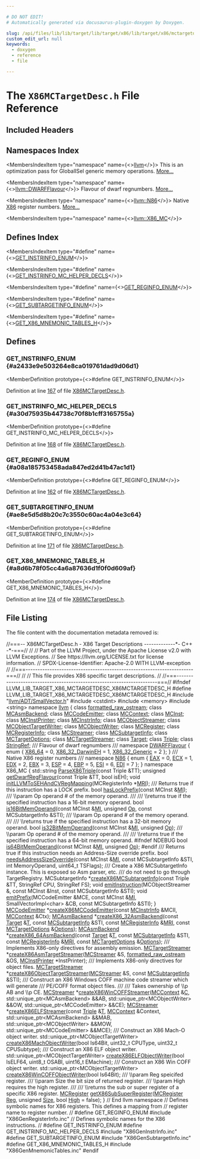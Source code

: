 ```yaml
---

# DO NOT EDIT!
# Automatically generated via docusaurus-plugin-doxygen by Doxygen.

slug: /api/files/lib/lib/target/lib/target/x86/lib/target/x86/mctargetdesc/x86mctargetdesc-h
custom_edit_url: null
keywords:
  - doxygen
  - reference
  - file

---
```





# The `X86MCTargetDesc.h` File Reference

<DoxygenPage pluginConfig={pluginConfig}>



## Included Headers

<IncludesList>
<IncludesListItem
  filePath="llvm/ADT/SmallVector.h"
  permalink="/docs/api/files/include/include/llvm/include/llvm/adt/smallvector-h"
  isLocal="true" />
<IncludesListItem
  filePath="cstdint"
  permalink=""
  isLocal="false" />
<IncludesListItem
  filePath="memory"
  permalink=""
  isLocal="false" />
<IncludesListItem
  filePath="string"
  permalink=""
  isLocal="false" />
<IncludesListItem
  filePath="X86GenRegisterInfo.inc"
  permalink=""
  isLocal="true" />
<IncludesListItem
  filePath="X86GenInstrInfo.inc"
  permalink=""
  isLocal="true" />
<IncludesListItem
  filePath="X86GenSubtargetInfo.inc"
  permalink=""
  isLocal="true" />
<IncludesListItem
  filePath="X86GenMnemonicTables.inc"
  permalink=""
  isLocal="true" />
</IncludesList>

## Namespaces Index

<MembersIndex>

<MembersIndexItem
  type="namespace"
  name={<><a href="/docs/api/namespaces/llvm">llvm</a></>}>
This is an optimization pass for GlobalISel generic memory operations. <a href="/docs/api/namespaces/llvm/#details">More...</a>
</MembersIndexItem>

<MembersIndexItem
  type="namespace"
  name={<><a href="/docs/api/namespaces/llvm/dwarfflavour">llvm::DWARFFlavour</a></>}>
Flavour of dwarf regnumbers. <a href="/docs/api/namespaces/llvm/dwarfflavour/#details">More...</a>
</MembersIndexItem>

<MembersIndexItem
  type="namespace"
  name={<><a href="/docs/api/namespaces/llvm/n86">llvm::N86</a></>}>
Native <a href="/docs/api/namespaces/llvm/x86">X86</a> register numbers. <a href="/docs/api/namespaces/llvm/n86/#details">More...</a>
</MembersIndexItem>

<MembersIndexItem
  type="namespace"
  name={<><a href="/docs/api/namespaces/llvm/x86-mc">llvm::X86_MC</a></>}>
</MembersIndexItem>

</MembersIndex>

## Defines Index

<MembersIndex>

<MembersIndexItem
  type="#define"
  name={<><a href="#a2433e9e503264e8ca019761dad9d06d1">GET&#95;INSTRINFO&#95;ENUM</a></>}>
</MembersIndexItem>

<MembersIndexItem
  type="#define"
  name={<><a href="#a30d75935b44738c70f8b1cff3165755a">GET&#95;INSTRINFO&#95;MC&#95;HELPER&#95;DECLS</a></>}>
</MembersIndexItem>

<MembersIndexItem
  type="#define"
  name={<><a href="#a08a185753458ada847ed2d41b47ac1d1">GET&#95;REGINFO&#95;ENUM</a></>}>
</MembersIndexItem>

<MembersIndexItem
  type="#define"
  name={<><a href="#ae8e5d5d8b20c7c3550c60ac4a04e3c64">GET&#95;SUBTARGETINFO&#95;ENUM</a></>}>
</MembersIndexItem>

<MembersIndexItem
  type="#define"
  name={<><a href="#a8d6b78f05cc4a6a87636d1f0f0d609af">GET&#95;X86&#95;MNEMONIC&#95;TABLES&#95;H</a></>}>
</MembersIndexItem>

</MembersIndex>


<SectionDefinition>

## Defines

### GET&#95;INSTRINFO&#95;ENUM {#a2433e9e503264e8ca019761dad9d06d1}

<MemberDefinition
  prototype={<>#define GET&#95;INSTRINFO&#95;ENUM</>}>

Definition at line <a href="#l00167">167</a> of file <a href="/docs/api/files/lib/lib/target/lib/target/x86/lib/target/x86/mctargetdesc/x86mctargetdesc-h">X86MCTargetDesc.h</a>.
</MemberDefinition>

### GET&#95;INSTRINFO&#95;MC&#95;HELPER&#95;DECLS {#a30d75935b44738c70f8b1cff3165755a}

<MemberDefinition
  prototype={<>#define GET&#95;INSTRINFO&#95;MC&#95;HELPER&#95;DECLS</>}>

Definition at line <a href="#l00168">168</a> of file <a href="/docs/api/files/lib/lib/target/lib/target/x86/lib/target/x86/mctargetdesc/x86mctargetdesc-h">X86MCTargetDesc.h</a>.
</MemberDefinition>

### GET&#95;REGINFO&#95;ENUM {#a08a185753458ada847ed2d41b47ac1d1}

<MemberDefinition
  prototype={<>#define GET&#95;REGINFO&#95;ENUM</>}>

Definition at line <a href="#l00162">162</a> of file <a href="/docs/api/files/lib/lib/target/lib/target/x86/lib/target/x86/mctargetdesc/x86mctargetdesc-h">X86MCTargetDesc.h</a>.
</MemberDefinition>

### GET&#95;SUBTARGETINFO&#95;ENUM {#ae8e5d5d8b20c7c3550c60ac4a04e3c64}

<MemberDefinition
  prototype={<>#define GET&#95;SUBTARGETINFO&#95;ENUM</>}>

Definition at line <a href="#l00171">171</a> of file <a href="/docs/api/files/lib/lib/target/lib/target/x86/lib/target/x86/mctargetdesc/x86mctargetdesc-h">X86MCTargetDesc.h</a>.
</MemberDefinition>

### GET&#95;X86&#95;MNEMONIC&#95;TABLES&#95;H {#a8d6b78f05cc4a6a87636d1f0f0d609af}

<MemberDefinition
  prototype={<>#define GET&#95;X86&#95;MNEMONIC&#95;TABLES&#95;H</>}>

Definition at line <a href="#l00174">174</a> of file <a href="/docs/api/files/lib/lib/target/lib/target/x86/lib/target/x86/mctargetdesc/x86mctargetdesc-h">X86MCTargetDesc.h</a>.
</MemberDefinition>

</SectionDefinition>

## File Listing

The file content with the documentation metadata removed is:

<ProgramListing>

<Link id="l00001" /><CodeLine lineNumber="1"><Highlight kind="comment">//===-- X86MCTargetDesc.h - X86 Target Descriptions -------------&#42;- C++ -&#42;-===//</Highlight><Highlight kind="normal"></Highlight></CodeLine>
<Link id="l00002" /><CodeLine lineNumber="2"><Highlight kind="normal"></Highlight><Highlight kind="comment">//</Highlight><Highlight kind="normal"></Highlight></CodeLine>
<Link id="l00003" /><CodeLine lineNumber="3"><Highlight kind="normal"></Highlight><Highlight kind="comment">// Part of the LLVM Project, under the Apache License v2.0 with LLVM Exceptions.</Highlight><Highlight kind="normal"></Highlight></CodeLine>
<Link id="l00004" /><CodeLine lineNumber="4"><Highlight kind="normal"></Highlight><Highlight kind="comment">// See https://llvm.org/LICENSE.txt for license information.</Highlight><Highlight kind="normal"></Highlight></CodeLine>
<Link id="l00005" /><CodeLine lineNumber="5"><Highlight kind="normal"></Highlight><Highlight kind="comment">// SPDX-License-Identifier: Apache-2.0 WITH LLVM-exception</Highlight><Highlight kind="normal"></Highlight></CodeLine>
<Link id="l00006" /><CodeLine lineNumber="6"><Highlight kind="normal"></Highlight><Highlight kind="comment">//</Highlight><Highlight kind="normal"></Highlight></CodeLine>
<Link id="l00007" /><CodeLine lineNumber="7"><Highlight kind="normal"></Highlight><Highlight kind="comment">//===----------------------------------------------------------------------===//</Highlight><Highlight kind="normal"></Highlight></CodeLine>
<Link id="l00008" /><CodeLine lineNumber="8"><Highlight kind="normal"></Highlight><Highlight kind="comment">//</Highlight><Highlight kind="normal"></Highlight></CodeLine>
<Link id="l00009" /><CodeLine lineNumber="9"><Highlight kind="normal"></Highlight><Highlight kind="comment">// This file provides X86 specific target descriptions.</Highlight><Highlight kind="normal"></Highlight></CodeLine>
<Link id="l00010" /><CodeLine lineNumber="10"><Highlight kind="normal"></Highlight><Highlight kind="comment">//</Highlight><Highlight kind="normal"></Highlight></CodeLine>
<Link id="l00011" /><CodeLine lineNumber="11"><Highlight kind="normal"></Highlight><Highlight kind="comment">//===----------------------------------------------------------------------===//</Highlight><Highlight kind="normal"></Highlight></CodeLine>
<Link id="l00012" /><CodeLine lineNumber="12"><Highlight kind="normal"></Highlight></CodeLine>
<Link id="l00013" /><CodeLine lineNumber="13"><Highlight kind="normal"></Highlight><Highlight kind="preprocessor">#ifndef LLVM&#95;LIB&#95;TARGET&#95;X86&#95;MCTARGETDESC&#95;X86MCTARGETDESC&#95;H</Highlight><Highlight kind="normal"></Highlight></CodeLine>
<Link id="l00014" /><CodeLine lineNumber="14"><Highlight kind="normal"></Highlight><Highlight kind="preprocessor">#define LLVM&#95;LIB&#95;TARGET&#95;X86&#95;MCTARGETDESC&#95;X86MCTARGETDESC&#95;H</Highlight><Highlight kind="normal"></Highlight></CodeLine>
<Link id="l00015" /><CodeLine lineNumber="15"><Highlight kind="normal"></Highlight></CodeLine>
<Link id="l00016" /><CodeLine lineNumber="16"><Highlight kind="normal"></Highlight><Highlight kind="preprocessor">#include &quot;<a href="/docs/api/files/include/include/llvm/include/llvm/adt/smallvector-h">llvm/ADT/SmallVector.h</a>&quot;</Highlight><Highlight kind="normal"></Highlight></CodeLine>
<Link id="l00017" /><CodeLine lineNumber="17"><Highlight kind="normal"></Highlight><Highlight kind="preprocessor">#include &lt;cstdint&gt;</Highlight><Highlight kind="normal"></Highlight></CodeLine>
<Link id="l00018" /><CodeLine lineNumber="18"><Highlight kind="normal"></Highlight><Highlight kind="preprocessor">#include &lt;memory&gt;</Highlight><Highlight kind="normal"></Highlight></CodeLine>
<Link id="l00019" /><CodeLine lineNumber="19"><Highlight kind="normal"></Highlight><Highlight kind="preprocessor">#include &lt;string&gt;</Highlight><Highlight kind="normal"></Highlight></CodeLine>
<Link id="l00020" /><CodeLine lineNumber="20"><Highlight kind="normal"></Highlight></CodeLine>
<Link id="l00021" /><CodeLine lineNumber="21"><Highlight kind="normal"></Highlight><Highlight kind="keyword">namespace </Highlight><Highlight kind="normal"><a href="/docs/api/namespaces/llvm">llvm</a> &#123;</Highlight></CodeLine>
<Link id="l00022" /><CodeLine lineNumber="22"><Highlight kind="normal"></Highlight><Highlight kind="keyword">class </Highlight><Highlight kind="normal"><a href="/docs/api/classes/llvm/formatted-raw-ostream">formatted&#95;raw&#95;ostream</a>;</Highlight></CodeLine>
<Link id="l00023" /><CodeLine lineNumber="23"><Highlight kind="normal"></Highlight><Highlight kind="keyword">class </Highlight><Highlight kind="normal"><a href="/docs/api/classes/llvm/mcasmbackend">MCAsmBackend</a>;</Highlight></CodeLine>
<Link id="l00024" /><CodeLine lineNumber="24"><Highlight kind="normal"></Highlight><Highlight kind="keyword">class </Highlight><Highlight kind="normal"><a href="/docs/api/classes/llvm/mccodeemitter">MCCodeEmitter</a>;</Highlight></CodeLine>
<Link id="l00025" /><CodeLine lineNumber="25"><Highlight kind="normal"></Highlight><Highlight kind="keyword">class </Highlight><Highlight kind="normal"><a href="/docs/api/classes/llvm/mccontext">MCContext</a>;</Highlight></CodeLine>
<Link id="l00026" /><CodeLine lineNumber="26"><Highlight kind="normal"></Highlight><Highlight kind="keyword">class </Highlight><Highlight kind="normal"><a href="/docs/api/classes/llvm/mcinst">MCInst</a>;</Highlight></CodeLine>
<Link id="l00027" /><CodeLine lineNumber="27"><Highlight kind="normal"></Highlight><Highlight kind="keyword">class </Highlight><Highlight kind="normal"><a href="/docs/api/classes/llvm/mcinstprinter">MCInstPrinter</a>;</Highlight></CodeLine>
<Link id="l00028" /><CodeLine lineNumber="28"><Highlight kind="normal"></Highlight><Highlight kind="keyword">class </Highlight><Highlight kind="normal"><a href="/docs/api/classes/llvm/mcinstrinfo">MCInstrInfo</a>;</Highlight></CodeLine>
<Link id="l00029" /><CodeLine lineNumber="29"><Highlight kind="normal"></Highlight><Highlight kind="keyword">class </Highlight><Highlight kind="normal"><a href="/docs/api/classes/llvm/mcobjectstreamer">MCObjectStreamer</a>;</Highlight></CodeLine>
<Link id="l00030" /><CodeLine lineNumber="30"><Highlight kind="normal"></Highlight><Highlight kind="keyword">class </Highlight><Highlight kind="normal"><a href="/docs/api/classes/llvm/mcobjecttargetwriter">MCObjectTargetWriter</a>;</Highlight></CodeLine>
<Link id="l00031" /><CodeLine lineNumber="31"><Highlight kind="normal"></Highlight><Highlight kind="keyword">class </Highlight><Highlight kind="normal"><a href="/docs/api/classes/llvm/mcobjectwriter">MCObjectWriter</a>;</Highlight></CodeLine>
<Link id="l00032" /><CodeLine lineNumber="32"><Highlight kind="normal"></Highlight><Highlight kind="keyword">class </Highlight><Highlight kind="normal"><a href="/docs/api/classes/llvm/mcregister">MCRegister</a>;</Highlight></CodeLine>
<Link id="l00033" /><CodeLine lineNumber="33"><Highlight kind="normal"></Highlight><Highlight kind="keyword">class </Highlight><Highlight kind="normal"><a href="/docs/api/classes/llvm/mcregisterinfo">MCRegisterInfo</a>;</Highlight></CodeLine>
<Link id="l00034" /><CodeLine lineNumber="34"><Highlight kind="normal"></Highlight><Highlight kind="keyword">class </Highlight><Highlight kind="normal"><a href="/docs/api/classes/llvm/mcstreamer">MCStreamer</a>;</Highlight></CodeLine>
<Link id="l00035" /><CodeLine lineNumber="35"><Highlight kind="normal"></Highlight><Highlight kind="keyword">class </Highlight><Highlight kind="normal"><a href="/docs/api/classes/llvm/mcsubtargetinfo">MCSubtargetInfo</a>;</Highlight></CodeLine>
<Link id="l00036" /><CodeLine lineNumber="36"><Highlight kind="normal"></Highlight><Highlight kind="keyword">class </Highlight><Highlight kind="normal"><a href="/docs/api/classes/llvm/mctargetoptions">MCTargetOptions</a>;</Highlight></CodeLine>
<Link id="l00037" /><CodeLine lineNumber="37"><Highlight kind="normal"></Highlight><Highlight kind="keyword">class </Highlight><Highlight kind="normal"><a href="/docs/api/classes/llvm/mctargetstreamer">MCTargetStreamer</a>;</Highlight></CodeLine>
<Link id="l00038" /><CodeLine lineNumber="38"><Highlight kind="normal"></Highlight><Highlight kind="keyword">class </Highlight><Highlight kind="normal"><a href="/docs/api/classes/llvm/target">Target</a>;</Highlight></CodeLine>
<Link id="l00039" /><CodeLine lineNumber="39"><Highlight kind="normal"></Highlight><Highlight kind="keyword">class </Highlight><Highlight kind="normal"><a href="/docs/api/classes/llvm/triple">Triple</a>;</Highlight></CodeLine>
<Link id="l00040" /><CodeLine lineNumber="40"><Highlight kind="normal"></Highlight><Highlight kind="keyword">class </Highlight><Highlight kind="normal"><a href="/docs/api/classes/llvm/stringref">StringRef</a>;</Highlight></CodeLine>
<Link id="l00041" /><CodeLine lineNumber="41"><Highlight kind="normal"></Highlight><Highlight kind="comment"></Highlight></CodeLine>
<Link id="l00042" /><CodeLine lineNumber="42"><Highlight kind="comment">/// Flavour of dwarf regnumbers</Highlight></CodeLine>
<Link id="l00043" /><CodeLine lineNumber="43"><Highlight kind="comment">///</Highlight><Highlight kind="normal"></Highlight></CodeLine>
<Link id="l00044" /><CodeLine lineNumber="44" lineLink="/docs/api/namespaces/llvm/dwarfflavour"><Highlight kind="normal"></Highlight><Highlight kind="keyword">namespace </Highlight><Highlight kind="normal"><a href="/docs/api/namespaces/llvm/dwarfflavour">DWARFFlavour</a> &#123;</Highlight></CodeLine>
<Link id="l00045" /><CodeLine lineNumber="45"><Highlight kind="normal">  </Highlight><Highlight kind="keyword">enum</Highlight><Highlight kind="normal"> &#123;</Highlight></CodeLine>
<Link id="l00046" /><CodeLine lineNumber="46" lineLink="/docs/api/namespaces/llvm/dwarfflavour/#a5da6b6259f229bb911bc528f48959fe3a529ca38d33e9ba250143e21df7effe94"><Highlight kind="normal">    <a href="/docs/api/namespaces/llvm/dwarfflavour/#a5da6b6259f229bb911bc528f48959fe3a47a98b5535026debf4229e5cdbfbaaf1">X86&#95;64</a> = 0, <a href="/docs/api/namespaces/llvm/dwarfflavour/#a5da6b6259f229bb911bc528f48959fe3a529ca38d33e9ba250143e21df7effe94">X86&#95;32&#95;DarwinEH</a> = 1, <a href="/docs/api/namespaces/llvm/dwarfflavour/#a5da6b6259f229bb911bc528f48959fe3a62d2f8cbc59370b03dc64f223493d3f3">X86&#95;32&#95;Generic</a> = 2</Highlight></CodeLine>
<Link id="l00047" /><CodeLine lineNumber="47"><Highlight kind="normal">  &#125;;</Highlight></CodeLine>
<Link id="l00048" /><CodeLine lineNumber="48"><Highlight kind="normal">&#125;</Highlight></CodeLine>
<Link id="l00049" /><CodeLine lineNumber="49"><Highlight kind="normal"></Highlight><Highlight kind="comment"></Highlight></CodeLine>
<Link id="l00050" /><CodeLine lineNumber="50"><Highlight kind="comment">///  Native X86 register numbers</Highlight></CodeLine>
<Link id="l00051" /><CodeLine lineNumber="51"><Highlight kind="comment">///</Highlight><Highlight kind="normal"></Highlight></CodeLine>
<Link id="l00052" /><CodeLine lineNumber="52" lineLink="/docs/api/namespaces/llvm/n86"><Highlight kind="normal"></Highlight><Highlight kind="keyword">namespace </Highlight><Highlight kind="normal"><a href="/docs/api/namespaces/llvm/n86">N86</a> &#123;</Highlight></CodeLine>
<Link id="l00053" /><CodeLine lineNumber="53"><Highlight kind="normal">  </Highlight><Highlight kind="keyword">enum</Highlight><Highlight kind="normal"> &#123;</Highlight></CodeLine>
<Link id="l00054" /><CodeLine lineNumber="54" lineLink="/docs/api/namespaces/llvm/n86/#a439ba30f72ab4af827a8f6b532b4c936a488c3a2a57ed8f23f0c48d8b40348af0"><Highlight kind="normal">    <a href="/docs/api/namespaces/llvm/n86/#a439ba30f72ab4af827a8f6b532b4c936a488c3a2a57ed8f23f0c48d8b40348af0">EAX</a> = 0, <a href="/docs/api/namespaces/llvm/n86/#a439ba30f72ab4af827a8f6b532b4c936a667b758702693d9dfb46e55025fc559d">ECX</a> = 1, <a href="/docs/api/namespaces/llvm/n86/#a439ba30f72ab4af827a8f6b532b4c936af870f9ec8a932e6d114847c22e7e9121">EDX</a> = 2, <a href="/docs/api/namespaces/llvm/n86/#a439ba30f72ab4af827a8f6b532b4c936a3037fe2787fbbc55d78cbf8ba4768dc8">EBX</a> = 3, <a href="/docs/api/namespaces/llvm/n86/#a439ba30f72ab4af827a8f6b532b4c936a303dfe7256beaf60eaaa93d1c418965b">ESP</a> = 4, <a href="/docs/api/namespaces/llvm/n86/#a439ba30f72ab4af827a8f6b532b4c936a85b6ab9236a61c8ddb3dd0928a8795c6">EBP</a> = 5, <a href="/docs/api/namespaces/llvm/n86/#a439ba30f72ab4af827a8f6b532b4c936a284bf8e8d0ea2e707e824d67dc5c398f">ESI</a> = 6, <a href="/docs/api/namespaces/llvm/n86/#a439ba30f72ab4af827a8f6b532b4c936a90cd412049931c87618e68595357afb8">EDI</a> = 7</Highlight></CodeLine>
<Link id="l00055" /><CodeLine lineNumber="55"><Highlight kind="normal">  &#125;;</Highlight></CodeLine>
<Link id="l00056" /><CodeLine lineNumber="56"><Highlight kind="normal">&#125;</Highlight></CodeLine>
<Link id="l00057" /><CodeLine lineNumber="57"><Highlight kind="normal"></Highlight></CodeLine>
<Link id="l00058" /><CodeLine lineNumber="58"><Highlight kind="normal"></Highlight><Highlight kind="keyword">namespace </Highlight><Highlight kind="normal">X86&#95;MC &#123;</Highlight></CodeLine>
<Link id="l00059" /><CodeLine lineNumber="59"><Highlight kind="normal">std::string <a href="/docs/api/namespaces/llvm/x86-mc/#ac799d914344a144a68709ea5dc541439">ParseX86Triple</a>(</Highlight><Highlight kind="keyword">const</Highlight><Highlight kind="normal"> Triple &amp;TT);</Highlight></CodeLine>
<Link id="l00060" /><CodeLine lineNumber="60"><Highlight kind="normal"></Highlight></CodeLine>
<Link id="l00061" /><CodeLine lineNumber="61"><Highlight kind="normal"></Highlight><Highlight kind="keywordtype">unsigned</Highlight><Highlight kind="normal"> <a href="/docs/api/namespaces/llvm/x86-mc/#af79bf5c9f731c8f0d5f1995637adba47">getDwarfRegFlavour</a>(</Highlight><Highlight kind="keyword">const</Highlight><Highlight kind="normal"> Triple &amp;TT, </Highlight><Highlight kind="keywordtype">bool</Highlight><Highlight kind="normal"> isEH);</Highlight></CodeLine>
<Link id="l00062" /><CodeLine lineNumber="62"><Highlight kind="normal"></Highlight></CodeLine>
<Link id="l00063" /><CodeLine lineNumber="63"><Highlight kind="normal"></Highlight><Highlight kind="keywordtype">void</Highlight><Highlight kind="normal"> <a href="/docs/api/namespaces/llvm/x86-mc/#a85bf92f849a9d2d11f112747b93cb2ae">initLLVMToSEHAndCVRegMapping</a>(MCRegisterInfo &#42;<a href="/docs/api/files/lib/lib/target/lib/target/aarch64/aarch64advsimdscalarpass-cpp/#aacd2ab195054a3e6a74bfbb9d5d571c8">MRI</a>);</Highlight></CodeLine>
<Link id="l00064" /><CodeLine lineNumber="64"><Highlight kind="normal"></Highlight></CodeLine>
<Link id="l00065" /><CodeLine lineNumber="65"><Highlight kind="normal"></Highlight><Highlight kind="comment"></Highlight></CodeLine>
<Link id="l00066" /><CodeLine lineNumber="66"><Highlight kind="comment">/// Returns true if this instruction has a LOCK prefix.</Highlight><Highlight kind="normal"></Highlight></CodeLine>
<Link id="l00067" /><CodeLine lineNumber="67"><Highlight kind="normal"></Highlight><Highlight kind="keywordtype">bool</Highlight><Highlight kind="normal"> <a href="/docs/api/namespaces/llvm/x86-mc/#a5c25db35754b1e2c9df08e429b0b9a7d">hasLockPrefix</a>(</Highlight><Highlight kind="keyword">const</Highlight><Highlight kind="normal"> MCInst &amp;<a href="/docs/api/files/lib/lib/codegen/lib/codegen/globalisel/irtranslator-cpp/#abe44dfdea65b4f7e11e0a608ab708b76">MI</a>);</Highlight></CodeLine>
<Link id="l00068" /><CodeLine lineNumber="68"><Highlight kind="normal"></Highlight><Highlight kind="comment"></Highlight></CodeLine>
<Link id="l00069" /><CodeLine lineNumber="69"><Highlight kind="comment">/// \\param Op operand # of the memory operand.</Highlight></CodeLine>
<Link id="l00070" /><CodeLine lineNumber="70"><Highlight kind="comment">///</Highlight></CodeLine>
<Link id="l00071" /><CodeLine lineNumber="71"><Highlight kind="comment">/// \\returns true if the specified instruction has a 16-bit memory operand.</Highlight><Highlight kind="normal"></Highlight></CodeLine>
<Link id="l00072" /><CodeLine lineNumber="72"><Highlight kind="normal"></Highlight><Highlight kind="keywordtype">bool</Highlight><Highlight kind="normal"> <a href="/docs/api/namespaces/llvm/x86-mc/#a4c4cc9236e2a4f99e7e616a7f6740f16">is16BitMemOperand</a>(</Highlight><Highlight kind="keyword">const</Highlight><Highlight kind="normal"> MCInst &amp;<a href="/docs/api/files/lib/lib/codegen/lib/codegen/globalisel/irtranslator-cpp/#abe44dfdea65b4f7e11e0a608ab708b76">MI</a>, </Highlight><Highlight kind="keywordtype">unsigned</Highlight><Highlight kind="normal"> <a href="/docs/api/namespaces/llvm/#ab471937b9a227e70c7fe8bd9604014d6">Op</a>,</Highlight></CodeLine>
<Link id="l00073" /><CodeLine lineNumber="73"><Highlight kind="normal">                       </Highlight><Highlight kind="keyword">const</Highlight><Highlight kind="normal"> MCSubtargetInfo &amp;STI);</Highlight></CodeLine>
<Link id="l00074" /><CodeLine lineNumber="74"><Highlight kind="normal"></Highlight><Highlight kind="comment"></Highlight></CodeLine>
<Link id="l00075" /><CodeLine lineNumber="75"><Highlight kind="comment">/// \\param Op operand # of the memory operand.</Highlight></CodeLine>
<Link id="l00076" /><CodeLine lineNumber="76"><Highlight kind="comment">///</Highlight></CodeLine>
<Link id="l00077" /><CodeLine lineNumber="77"><Highlight kind="comment">/// \\returns true if the specified instruction has a 32-bit memory operand.</Highlight><Highlight kind="normal"></Highlight></CodeLine>
<Link id="l00078" /><CodeLine lineNumber="78"><Highlight kind="normal"></Highlight><Highlight kind="keywordtype">bool</Highlight><Highlight kind="normal"> <a href="/docs/api/namespaces/llvm/x86-mc/#a3a4743c3cd4e0961c692360c298d97f5">is32BitMemOperand</a>(</Highlight><Highlight kind="keyword">const</Highlight><Highlight kind="normal"> MCInst &amp;<a href="/docs/api/files/lib/lib/codegen/lib/codegen/globalisel/irtranslator-cpp/#abe44dfdea65b4f7e11e0a608ab708b76">MI</a>, </Highlight><Highlight kind="keywordtype">unsigned</Highlight><Highlight kind="normal"> <a href="/docs/api/namespaces/llvm/#ab471937b9a227e70c7fe8bd9604014d6">Op</a>);</Highlight></CodeLine>
<Link id="l00079" /><CodeLine lineNumber="79"><Highlight kind="normal"></Highlight><Highlight kind="comment"></Highlight></CodeLine>
<Link id="l00080" /><CodeLine lineNumber="80"><Highlight kind="comment">/// \\param Op operand # of the memory operand.</Highlight></CodeLine>
<Link id="l00081" /><CodeLine lineNumber="81"><Highlight kind="comment">///</Highlight></CodeLine>
<Link id="l00082" /><CodeLine lineNumber="82"><Highlight kind="comment">/// \\returns true if the specified instruction has a 64-bit memory operand.</Highlight><Highlight kind="normal"></Highlight></CodeLine>
<Link id="l00083" /><CodeLine lineNumber="83"><Highlight kind="normal"></Highlight><Highlight kind="preprocessor">#ifndef NDEBUG</Highlight><Highlight kind="normal"></Highlight></CodeLine>
<Link id="l00084" /><CodeLine lineNumber="84"><Highlight kind="normal"></Highlight><Highlight kind="keywordtype">bool</Highlight><Highlight kind="normal"> <a href="/docs/api/namespaces/llvm/x86-mc/#af0debe625b7e83a944ae3614d7d51cae">is64BitMemOperand</a>(</Highlight><Highlight kind="keyword">const</Highlight><Highlight kind="normal"> MCInst &amp;<a href="/docs/api/files/lib/lib/codegen/lib/codegen/globalisel/irtranslator-cpp/#abe44dfdea65b4f7e11e0a608ab708b76">MI</a>, </Highlight><Highlight kind="keywordtype">unsigned</Highlight><Highlight kind="normal"> <a href="/docs/api/namespaces/llvm/#ab471937b9a227e70c7fe8bd9604014d6">Op</a>);</Highlight></CodeLine>
<Link id="l00085" /><CodeLine lineNumber="85"><Highlight kind="normal"></Highlight><Highlight kind="preprocessor">#endif</Highlight><Highlight kind="normal"></Highlight></CodeLine>
<Link id="l00086" /><CodeLine lineNumber="86"><Highlight kind="normal"></Highlight><Highlight kind="comment"></Highlight></CodeLine>
<Link id="l00087" /><CodeLine lineNumber="87"><Highlight kind="comment">/// Returns true if this instruction needs an Address-Size override prefix.</Highlight><Highlight kind="normal"></Highlight></CodeLine>
<Link id="l00088" /><CodeLine lineNumber="88"><Highlight kind="normal"></Highlight><Highlight kind="keywordtype">bool</Highlight><Highlight kind="normal"> <a href="/docs/api/namespaces/llvm/x86-mc/#aa70e27203f31ce8fcdd19e77996a12f8">needsAddressSizeOverride</a>(</Highlight><Highlight kind="keyword">const</Highlight><Highlight kind="normal"> MCInst &amp;<a href="/docs/api/files/lib/lib/codegen/lib/codegen/globalisel/irtranslator-cpp/#abe44dfdea65b4f7e11e0a608ab708b76">MI</a>, </Highlight><Highlight kind="keyword">const</Highlight><Highlight kind="normal"> MCSubtargetInfo &amp;STI,</Highlight></CodeLine>
<Link id="l00089" /><CodeLine lineNumber="89"><Highlight kind="normal">                              </Highlight><Highlight kind="keywordtype">int</Highlight><Highlight kind="normal"> MemoryOperand, uint64&#95;t TSFlags);</Highlight></CodeLine>
<Link id="l00090" /><CodeLine lineNumber="90"><Highlight kind="normal"></Highlight><Highlight kind="comment"></Highlight></CodeLine>
<Link id="l00091" /><CodeLine lineNumber="91"><Highlight kind="comment">/// Create a X86 MCSubtargetInfo instance. This is exposed so Asm parser, etc.</Highlight></CodeLine>
<Link id="l00092" /><CodeLine lineNumber="92"><Highlight kind="comment">/// do not need to go through TargetRegistry.</Highlight><Highlight kind="normal"></Highlight></CodeLine>
<Link id="l00093" /><CodeLine lineNumber="93"><Highlight kind="normal">MCSubtargetInfo &#42;<a href="/docs/api/namespaces/llvm/x86-mc/#ae5725b4767b5ffa093fcf5c21fc2bb27">createX86MCSubtargetInfo</a>(</Highlight><Highlight kind="keyword">const</Highlight><Highlight kind="normal"> Triple &amp;TT, StringRef CPU,</Highlight></CodeLine>
<Link id="l00094" /><CodeLine lineNumber="94"><Highlight kind="normal">                                          StringRef FS);</Highlight></CodeLine>
<Link id="l00095" /><CodeLine lineNumber="95"><Highlight kind="normal"></Highlight></CodeLine>
<Link id="l00096" /><CodeLine lineNumber="96"><Highlight kind="normal"></Highlight><Highlight kind="keywordtype">void</Highlight><Highlight kind="normal"> <a href="/docs/api/namespaces/llvm/x86-mc/#ad133d82ed8cf2866b22b7304524935c8">emitInstruction</a>(MCObjectStreamer &amp;, </Highlight><Highlight kind="keyword">const</Highlight><Highlight kind="normal"> MCInst &amp;Inst,</Highlight></CodeLine>
<Link id="l00097" /><CodeLine lineNumber="97"><Highlight kind="normal">                     </Highlight><Highlight kind="keyword">const</Highlight><Highlight kind="normal"> MCSubtargetInfo &amp;STI);</Highlight></CodeLine>
<Link id="l00098" /><CodeLine lineNumber="98"><Highlight kind="normal"></Highlight></CodeLine>
<Link id="l00099" /><CodeLine lineNumber="99"><Highlight kind="normal"></Highlight><Highlight kind="keywordtype">void</Highlight><Highlight kind="normal"> <a href="/docs/api/namespaces/llvm/x86-mc/#ac6e1cdbd935a8cc82d9f9f3e1cead86b">emitPrefix</a>(MCCodeEmitter &amp;MCE, </Highlight><Highlight kind="keyword">const</Highlight><Highlight kind="normal"> MCInst &amp;<a href="/docs/api/files/lib/lib/codegen/lib/codegen/globalisel/irtranslator-cpp/#abe44dfdea65b4f7e11e0a608ab708b76">MI</a>, SmallVectorImpl&lt;char&gt; &amp;CB,</Highlight></CodeLine>
<Link id="l00100" /><CodeLine lineNumber="100"><Highlight kind="normal">                </Highlight><Highlight kind="keyword">const</Highlight><Highlight kind="normal"> MCSubtargetInfo &amp;STI);</Highlight></CodeLine>
<Link id="l00101" /><CodeLine lineNumber="101"><Highlight kind="normal">&#125;</Highlight></CodeLine>
<Link id="l00102" /><CodeLine lineNumber="102"><Highlight kind="normal"></Highlight></CodeLine>
<Link id="l00103" /><CodeLine lineNumber="103"><Highlight kind="normal"><a href="/docs/api/classes/llvm/mccodeemitter">MCCodeEmitter</a> &#42;<a href="/docs/api/namespaces/llvm/#a34ed0845f8ed3b20f6b9f70e9d103186">createX86MCCodeEmitter</a>(</Highlight><Highlight kind="keyword">const</Highlight><Highlight kind="normal"> <a href="/docs/api/classes/llvm/mcinstrinfo">MCInstrInfo</a> &amp;MCII,</Highlight></CodeLine>
<Link id="l00104" /><CodeLine lineNumber="104"><Highlight kind="normal">                                      <a href="/docs/api/classes/llvm/mccontext">MCContext</a> &amp;Ctx);</Highlight></CodeLine>
<Link id="l00105" /><CodeLine lineNumber="105"><Highlight kind="normal"></Highlight></CodeLine>
<Link id="l00106" /><CodeLine lineNumber="106"><Highlight kind="normal"><a href="/docs/api/classes/llvm/mcasmbackend">MCAsmBackend</a> &#42;<a href="/docs/api/namespaces/llvm/#ae35ef2e57b2c31572d967cb78484ffaa">createX86&#95;32AsmBackend</a>(</Highlight><Highlight kind="keyword">const</Highlight><Highlight kind="normal"> <a href="/docs/api/classes/llvm/target">Target</a> &amp;<a href="/docs/api/files/lib/lib/target/lib/target/mips/mips16isellowering-cpp/#a0acb682b8260ab1c60b918599864e2e5">T</a>,</Highlight></CodeLine>
<Link id="l00107" /><CodeLine lineNumber="107"><Highlight kind="normal">                                     </Highlight><Highlight kind="keyword">const</Highlight><Highlight kind="normal"> <a href="/docs/api/classes/llvm/mcsubtargetinfo">MCSubtargetInfo</a> &amp;STI,</Highlight></CodeLine>
<Link id="l00108" /><CodeLine lineNumber="108"><Highlight kind="normal">                                     </Highlight><Highlight kind="keyword">const</Highlight><Highlight kind="normal"> <a href="/docs/api/classes/llvm/mcregisterinfo">MCRegisterInfo</a> &amp;<a href="/docs/api/files/lib/lib/target/lib/target/aarch64/aarch64advsimdscalarpass-cpp/#aacd2ab195054a3e6a74bfbb9d5d571c8">MRI</a>,</Highlight></CodeLine>
<Link id="l00109" /><CodeLine lineNumber="109"><Highlight kind="normal">                                     </Highlight><Highlight kind="keyword">const</Highlight><Highlight kind="normal"> <a href="/docs/api/classes/llvm/mctargetoptions">MCTargetOptions</a> &amp;<a href="/docs/api/files/lib/lib/debuginfo/lib/debuginfo/logicalview/lib/debuginfo/logicalview/core/lvoptions-cpp/#ab4088b7a11f3cbc38ac16a6e9c72494e">Options</a>);</Highlight></CodeLine>
<Link id="l00110" /><CodeLine lineNumber="110"><Highlight kind="normal"><a href="/docs/api/classes/llvm/mcasmbackend">MCAsmBackend</a> &#42;<a href="/docs/api/namespaces/llvm/#a306674e8951ad0f9c77cda2f70219ab9">createX86&#95;64AsmBackend</a>(</Highlight><Highlight kind="keyword">const</Highlight><Highlight kind="normal"> <a href="/docs/api/classes/llvm/target">Target</a> &amp;<a href="/docs/api/files/lib/lib/target/lib/target/mips/mips16isellowering-cpp/#a0acb682b8260ab1c60b918599864e2e5">T</a>,</Highlight></CodeLine>
<Link id="l00111" /><CodeLine lineNumber="111"><Highlight kind="normal">                                     </Highlight><Highlight kind="keyword">const</Highlight><Highlight kind="normal"> <a href="/docs/api/classes/llvm/mcsubtargetinfo">MCSubtargetInfo</a> &amp;STI,</Highlight></CodeLine>
<Link id="l00112" /><CodeLine lineNumber="112"><Highlight kind="normal">                                     </Highlight><Highlight kind="keyword">const</Highlight><Highlight kind="normal"> <a href="/docs/api/classes/llvm/mcregisterinfo">MCRegisterInfo</a> &amp;<a href="/docs/api/files/lib/lib/target/lib/target/aarch64/aarch64advsimdscalarpass-cpp/#aacd2ab195054a3e6a74bfbb9d5d571c8">MRI</a>,</Highlight></CodeLine>
<Link id="l00113" /><CodeLine lineNumber="113"><Highlight kind="normal">                                     </Highlight><Highlight kind="keyword">const</Highlight><Highlight kind="normal"> <a href="/docs/api/classes/llvm/mctargetoptions">MCTargetOptions</a> &amp;<a href="/docs/api/files/lib/lib/debuginfo/lib/debuginfo/logicalview/lib/debuginfo/logicalview/core/lvoptions-cpp/#ab4088b7a11f3cbc38ac16a6e9c72494e">Options</a>);</Highlight></CodeLine>
<Link id="l00114" /><CodeLine lineNumber="114"><Highlight kind="normal"></Highlight><Highlight kind="comment"></Highlight></CodeLine>
<Link id="l00115" /><CodeLine lineNumber="115"><Highlight kind="comment">/// Implements X86-only directives for assembly emission.</Highlight><Highlight kind="normal"></Highlight></CodeLine>
<Link id="l00116" /><CodeLine lineNumber="116"><Highlight kind="normal"><a href="/docs/api/classes/llvm/mctargetstreamer">MCTargetStreamer</a> &#42;<a href="/docs/api/namespaces/llvm/#a335f663d03f266ad46cbdffbfda7b7f3">createX86AsmTargetStreamer</a>(<a href="/docs/api/classes/llvm/mcstreamer">MCStreamer</a> &amp;S,</Highlight></CodeLine>
<Link id="l00117" /><CodeLine lineNumber="117"><Highlight kind="normal">                                             <a href="/docs/api/classes/llvm/formatted-raw-ostream">formatted&#95;raw&#95;ostream</a> &amp;OS,</Highlight></CodeLine>
<Link id="l00118" /><CodeLine lineNumber="118"><Highlight kind="normal">                                             <a href="/docs/api/classes/llvm/mcinstprinter">MCInstPrinter</a> &#42;InstPrinter);</Highlight></CodeLine>
<Link id="l00119" /><CodeLine lineNumber="119"><Highlight kind="normal"></Highlight><Highlight kind="comment"></Highlight></CodeLine>
<Link id="l00120" /><CodeLine lineNumber="120"><Highlight kind="comment">/// Implements X86-only directives for object files.</Highlight><Highlight kind="normal"></Highlight></CodeLine>
<Link id="l00121" /><CodeLine lineNumber="121"><Highlight kind="normal"><a href="/docs/api/classes/llvm/mctargetstreamer">MCTargetStreamer</a> &#42;<a href="/docs/api/namespaces/llvm/#a156c0ad16b9a22a06c6502f59f207f2a">createX86ObjectTargetStreamer</a>(<a href="/docs/api/classes/llvm/mcstreamer">MCStreamer</a> &amp;S,</Highlight></CodeLine>
<Link id="l00122" /><CodeLine lineNumber="122"><Highlight kind="normal">                                                </Highlight><Highlight kind="keyword">const</Highlight><Highlight kind="normal"> <a href="/docs/api/classes/llvm/mcsubtargetinfo">MCSubtargetInfo</a> &amp;STI);</Highlight></CodeLine>
<Link id="l00123" /><CodeLine lineNumber="123"><Highlight kind="normal"></Highlight><Highlight kind="comment"></Highlight></CodeLine>
<Link id="l00124" /><CodeLine lineNumber="124"><Highlight kind="comment">/// Construct an X86 Windows COFF machine code streamer which will generate</Highlight></CodeLine>
<Link id="l00125" /><CodeLine lineNumber="125"><Highlight kind="comment">/// PE/COFF format object files.</Highlight></CodeLine>
<Link id="l00126" /><CodeLine lineNumber="126"><Highlight kind="comment">///</Highlight></CodeLine>
<Link id="l00127" /><CodeLine lineNumber="127"><Highlight kind="comment">/// Takes ownership of \\p AB and \\p CE.</Highlight><Highlight kind="normal"></Highlight></CodeLine>
<Link id="l00128" /><CodeLine lineNumber="128"><Highlight kind="normal"><a href="/docs/api/classes/llvm/mcstreamer">MCStreamer</a> &#42;<a href="/docs/api/namespaces/llvm/#aa5ceab8771f096885bcd95618d1c02f0">createX86WinCOFFStreamer</a>(<a href="/docs/api/classes/llvm/mccontext">MCContext</a> &amp;<a href="/docs/api/namespaces/llvm/callingconv/#ac6aa1387c4375260e2468eb5a77fdb4cafd841a49aec1539bc88abc8ff9e170fb">C</a>,</Highlight></CodeLine>
<Link id="l00129" /><CodeLine lineNumber="129"><Highlight kind="normal">                                     std::unique&#95;ptr&lt;MCAsmBackend&gt; &amp;&amp;AB,</Highlight></CodeLine>
<Link id="l00130" /><CodeLine lineNumber="130"><Highlight kind="normal">                                     std::unique&#95;ptr&lt;MCObjectWriter&gt; &amp;&amp;OW,</Highlight></CodeLine>
<Link id="l00131" /><CodeLine lineNumber="131"><Highlight kind="normal">                                     std::unique&#95;ptr&lt;MCCodeEmitter&gt; &amp;&amp;CE);</Highlight></CodeLine>
<Link id="l00132" /><CodeLine lineNumber="132"><Highlight kind="normal"></Highlight></CodeLine>
<Link id="l00133" /><CodeLine lineNumber="133"><Highlight kind="normal"><a href="/docs/api/classes/llvm/mcstreamer">MCStreamer</a> &#42;<a href="/docs/api/namespaces/llvm/#a83dca12dbfa5a951d5e2e3fea7f5fc7f">createX86ELFStreamer</a>(</Highlight><Highlight kind="keyword">const</Highlight><Highlight kind="normal"> <a href="/docs/api/classes/llvm/triple">Triple</a> &amp;<a href="/docs/api/files/lib/lib/target/lib/target/mips/mips16isellowering-cpp/#a0acb682b8260ab1c60b918599864e2e5">T</a>, <a href="/docs/api/classes/llvm/mccontext">MCContext</a> &amp;Context,</Highlight></CodeLine>
<Link id="l00134" /><CodeLine lineNumber="134"><Highlight kind="normal">                                 std::unique&#95;ptr&lt;MCAsmBackend&gt; &amp;&amp;MAB,</Highlight></CodeLine>
<Link id="l00135" /><CodeLine lineNumber="135"><Highlight kind="normal">                                 std::unique&#95;ptr&lt;MCObjectWriter&gt; &amp;&amp;MOW,</Highlight></CodeLine>
<Link id="l00136" /><CodeLine lineNumber="136"><Highlight kind="normal">                                 std::unique&#95;ptr&lt;MCCodeEmitter&gt; &amp;&amp;MCE);</Highlight></CodeLine>
<Link id="l00137" /><CodeLine lineNumber="137"><Highlight kind="normal"></Highlight><Highlight kind="comment"></Highlight></CodeLine>
<Link id="l00138" /><CodeLine lineNumber="138"><Highlight kind="comment">/// Construct an X86 Mach-O object writer.</Highlight><Highlight kind="normal"></Highlight></CodeLine>
<Link id="l00139" /><CodeLine lineNumber="139"><Highlight kind="normal">std::unique&#95;ptr&lt;MCObjectTargetWriter&gt;</Highlight></CodeLine>
<Link id="l00140" /><CodeLine lineNumber="140"><Highlight kind="normal"><a href="/docs/api/namespaces/llvm/#aa8a8b20f4994dde24ebfec833804982e">createX86MachObjectWriter</a>(</Highlight><Highlight kind="keywordtype">bool</Highlight><Highlight kind="normal"> Is64Bit, uint32&#95;t CPUType, uint32&#95;t CPUSubtype);</Highlight></CodeLine>
<Link id="l00141" /><CodeLine lineNumber="141"><Highlight kind="normal"></Highlight><Highlight kind="comment"></Highlight></CodeLine>
<Link id="l00142" /><CodeLine lineNumber="142"><Highlight kind="comment">/// Construct an X86 ELF object writer.</Highlight><Highlight kind="normal"></Highlight></CodeLine>
<Link id="l00143" /><CodeLine lineNumber="143"><Highlight kind="normal">std::unique&#95;ptr&lt;MCObjectTargetWriter&gt;</Highlight></CodeLine>
<Link id="l00144" /><CodeLine lineNumber="144"><Highlight kind="normal"><a href="/docs/api/namespaces/llvm/#acb451d6d9cdcbf17e68e77abdf013ba5">createX86ELFObjectWriter</a>(</Highlight><Highlight kind="keywordtype">bool</Highlight><Highlight kind="normal"> IsELF64, uint8&#95;t OSABI, uint16&#95;t EMachine);</Highlight><Highlight kind="comment"></Highlight></CodeLine>
<Link id="l00145" /><CodeLine lineNumber="145"><Highlight kind="comment">/// Construct an X86 Win COFF object writer.</Highlight><Highlight kind="normal"></Highlight></CodeLine>
<Link id="l00146" /><CodeLine lineNumber="146"><Highlight kind="normal">std::unique&#95;ptr&lt;MCObjectTargetWriter&gt;</Highlight></CodeLine>
<Link id="l00147" /><CodeLine lineNumber="147"><Highlight kind="normal"><a href="/docs/api/namespaces/llvm/#a31429fcdd046d803b847ff5a5c35c846">createX86WinCOFFObjectWriter</a>(</Highlight><Highlight kind="keywordtype">bool</Highlight><Highlight kind="normal"> Is64Bit);</Highlight></CodeLine>
<Link id="l00148" /><CodeLine lineNumber="148"><Highlight kind="normal"></Highlight><Highlight kind="comment"></Highlight></CodeLine>
<Link id="l00149" /><CodeLine lineNumber="149"><Highlight kind="comment">/// \\param Reg speicifed register.</Highlight></CodeLine>
<Link id="l00150" /><CodeLine lineNumber="150"><Highlight kind="comment">/// \\param Size the bit size of returned register.</Highlight></CodeLine>
<Link id="l00151" /><CodeLine lineNumber="151"><Highlight kind="comment">/// \\param High requires the high register.</Highlight></CodeLine>
<Link id="l00152" /><CodeLine lineNumber="152"><Highlight kind="comment">///</Highlight></CodeLine>
<Link id="l00153" /><CodeLine lineNumber="153"><Highlight kind="comment">/// \\returns the sub or super register of a specific X86 register.</Highlight><Highlight kind="normal"></Highlight></CodeLine>
<Link id="l00154" /><CodeLine lineNumber="154"><Highlight kind="normal"><a href="/docs/api/classes/llvm/mcregister">MCRegister</a> <a href="/docs/api/namespaces/llvm/#a27b344a283e0620f484144889fe32064">getX86SubSuperRegister</a>(<a href="/docs/api/classes/llvm/mcregister">MCRegister</a> <a href="/docs/api/files/lib/lib/codegen/machinesink-cpp/#a359e1ff26f6d466d927a61aae45b05c3">Reg</a>, </Highlight><Highlight kind="keywordtype">unsigned</Highlight><Highlight kind="normal"> <a href="/docs/api/files/lib/lib/analysis/inlineorder-cpp/#a7ee6f0cb51c3b9056199e9a0001fe8c3a6f6cb72d544962fa333e2e34ce64f719">Size</a>,</Highlight></CodeLine>
<Link id="l00155" /><CodeLine lineNumber="155"><Highlight kind="normal">                                  </Highlight><Highlight kind="keywordtype">bool</Highlight><Highlight kind="normal"> <a href="/docs/api/files/lib/lib/target/lib/target/nvptx/nvvmintrrange-cpp/#a7df34dbf636f2fbbb00f2b86eccdb1eb">High</a> = </Highlight><Highlight kind="keyword">false</Highlight><Highlight kind="normal">);</Highlight></CodeLine>
<Link id="l00156" /><CodeLine lineNumber="156"><Highlight kind="normal">&#125; </Highlight><Highlight kind="comment">// End llvm namespace</Highlight><Highlight kind="normal"></Highlight></CodeLine>
<Link id="l00157" /><CodeLine lineNumber="157"><Highlight kind="normal"></Highlight></CodeLine>
<Link id="l00158" /><CodeLine lineNumber="158"><Highlight kind="normal"></Highlight></CodeLine>
<Link id="l00159" /><CodeLine lineNumber="159"><Highlight kind="normal"></Highlight><Highlight kind="comment">// Defines symbolic names for X86 registers.  This defines a mapping from</Highlight><Highlight kind="normal"></Highlight></CodeLine>
<Link id="l00160" /><CodeLine lineNumber="160"><Highlight kind="normal"></Highlight><Highlight kind="comment">// register name to register number.</Highlight><Highlight kind="normal"></Highlight></CodeLine>
<Link id="l00161" /><CodeLine lineNumber="161"><Highlight kind="normal"></Highlight><Highlight kind="comment">//</Highlight><Highlight kind="normal"></Highlight></CodeLine>
<Link id="l00162" /><CodeLine lineNumber="162" lineLink="#a08a185753458ada847ed2d41b47ac1d1"><Highlight kind="normal"></Highlight><Highlight kind="preprocessor">#define GET&#95;REGINFO&#95;ENUM</Highlight><Highlight kind="normal"></Highlight></CodeLine>
<Link id="l00163" /><CodeLine lineNumber="163"><Highlight kind="normal"></Highlight><Highlight kind="preprocessor">#include &quot;X86GenRegisterInfo.inc&quot;</Highlight><Highlight kind="normal"></Highlight></CodeLine>
<Link id="l00164" /><CodeLine lineNumber="164"><Highlight kind="normal"></Highlight></CodeLine>
<Link id="l00165" /><CodeLine lineNumber="165"><Highlight kind="normal"></Highlight><Highlight kind="comment">// Defines symbolic names for the X86 instructions.</Highlight><Highlight kind="normal"></Highlight></CodeLine>
<Link id="l00166" /><CodeLine lineNumber="166"><Highlight kind="normal"></Highlight><Highlight kind="comment">//</Highlight><Highlight kind="normal"></Highlight></CodeLine>
<Link id="l00167" /><CodeLine lineNumber="167" lineLink="#a2433e9e503264e8ca019761dad9d06d1"><Highlight kind="normal"></Highlight><Highlight kind="preprocessor">#define GET&#95;INSTRINFO&#95;ENUM</Highlight><Highlight kind="normal"></Highlight></CodeLine>
<Link id="l00168" /><CodeLine lineNumber="168" lineLink="#a30d75935b44738c70f8b1cff3165755a"><Highlight kind="normal"></Highlight><Highlight kind="preprocessor">#define GET&#95;INSTRINFO&#95;MC&#95;HELPER&#95;DECLS</Highlight><Highlight kind="normal"></Highlight></CodeLine>
<Link id="l00169" /><CodeLine lineNumber="169"><Highlight kind="normal"></Highlight><Highlight kind="preprocessor">#include &quot;X86GenInstrInfo.inc&quot;</Highlight><Highlight kind="normal"></Highlight></CodeLine>
<Link id="l00170" /><CodeLine lineNumber="170"><Highlight kind="normal"></Highlight></CodeLine>
<Link id="l00171" /><CodeLine lineNumber="171" lineLink="#ae8e5d5d8b20c7c3550c60ac4a04e3c64"><Highlight kind="normal"></Highlight><Highlight kind="preprocessor">#define GET&#95;SUBTARGETINFO&#95;ENUM</Highlight><Highlight kind="normal"></Highlight></CodeLine>
<Link id="l00172" /><CodeLine lineNumber="172"><Highlight kind="normal"></Highlight><Highlight kind="preprocessor">#include &quot;X86GenSubtargetInfo.inc&quot;</Highlight><Highlight kind="normal"></Highlight></CodeLine>
<Link id="l00173" /><CodeLine lineNumber="173"><Highlight kind="normal"></Highlight></CodeLine>
<Link id="l00174" /><CodeLine lineNumber="174" lineLink="#a8d6b78f05cc4a6a87636d1f0f0d609af"><Highlight kind="normal"></Highlight><Highlight kind="preprocessor">#define GET&#95;X86&#95;MNEMONIC&#95;TABLES&#95;H</Highlight><Highlight kind="normal"></Highlight></CodeLine>
<Link id="l00175" /><CodeLine lineNumber="175"><Highlight kind="normal"></Highlight><Highlight kind="preprocessor">#include &quot;X86GenMnemonicTables.inc&quot;</Highlight><Highlight kind="normal"></Highlight></CodeLine>
<Link id="l00176" /><CodeLine lineNumber="176"><Highlight kind="normal"></Highlight></CodeLine>
<Link id="l00177" /><CodeLine lineNumber="177"><Highlight kind="normal"></Highlight><Highlight kind="preprocessor">#endif</Highlight></CodeLine>

</ProgramListing>


</DoxygenPage>
